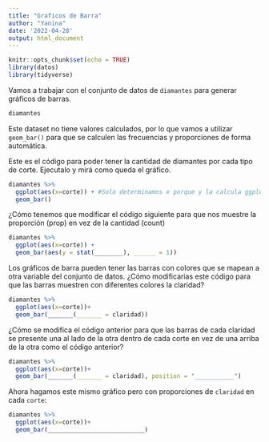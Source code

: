 ---
title: "Graficos de Barra"
author: "Yanina"
date: '2022-04-28'
output: html_document
---

```{r setup, include=FALSE}
knitr::opts_chunk$set(echo = TRUE)
library(datos)
library(tidyverse)
```

Vamos a trabajar con el conjunto de datos de `diamantes` para generar gráficos de barras. 

```{r}
diamantes
```

Este dataset no tiene valores calculados, por lo que vamos a utilizar `geom_bar()` para que se calculen las frecuencias y proporciones de forma automática.

Este es el código para poder tener la cantidad de diamantes por cada tipo de corte. Ejecutalo y mirá como queda el gráfico.

```{r}
diamantes %>% 
  ggplot(aes(x=corte)) + #Solo determinamos x porque y la calcula ggplot internamente
  geom_bar()
```

¿Cómo tenemos que modificar el código siguiente para que nos muestre la proporción (prop) en vez de la cantidad (count)

```{r}
diamantes %>% 
  ggplot(aes(x=corte)) + 
  geom_bar(aes(y = stat(________), ______ = 1))
```

Los gráficos de barra pueden tener las barras con colores que se mapean a otra variable del conjunto de datos.  ¿Cómo modificarias este código para que las barras muestren con diferentes colores la claridad?

```{r}
diamantes %>% 
  ggplot(aes(x=corte))+ 
  geom_bar(_______(_______ = claridad))

```

¿Cómo se modifica el código anterior para que las barras de cada claridad se presente una al lado de la otra dentro de cada corte en vez de una arriba de la otra como el código anterior?

```{r}
diamantes %>% 
  ggplot(aes(x=corte))+ 
  geom_bar(_______(_______ = claridad), position = "___________")

```

Ahora hagamos este mismo gráfico pero con proporciones de `claridad` en cada `corte`:

```{r}
diamantes %>% 
  ggplot(aes(x=corte))+ 
  geom_bar(___________________________)

```